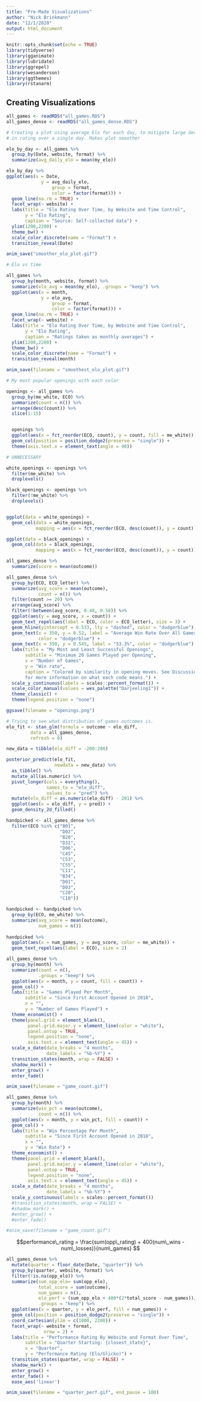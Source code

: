 ```yaml
---
title: "Pre-Made Visualizations"
author: "Nick Brinkmann"
date: "12/1/2020"
output: html_document
---
```


```r
knitr::opts_chunk$set(echo = TRUE)
library(tidyverse)
library(gganimate)
library(lubridate)
library(ggrepel)
library(wesanderson)
library(ggthemes)
library(rstanarm)
```

## Creating Visualizations
```r
all_games <- readRDS("all_games.RDS")
all_games_dense <- readRDS("all_games_dense.RDS")
```


```r
# Creating a plot using average Elo for each day, to mitigate large deviations
# in rating over a single day. Makes plot smoother

elo_by_day <- all_games %>% 
  group_by(Date, website, format) %>% 
  summarize(avg_daily_elo = mean(my_elo))

elo_by_day %>% 
ggplot(aes(x = Date, 
             y = avg_daily_elo,
                 group = format,
                 color = factor(format))) +
  geom_line(na.rm = TRUE) +
  facet_wrap(~ website) +
  labs(title = "Elo Rating Over Time, by Website and Time Control", 
       y = "Elo Rating",
       caption = "Source: Self-collected data") +
  ylim(1200,2200) +
  theme_bw() +
  scale_color_discrete(name = "Format") +
  transition_reveal(Date)
```
```r
anim_save("smoother_elo_plot.gif")
```


```r

# Elo vs time

all_games %>%
  group_by(month, website, format) %>% 
  summarize(elo_avg = mean(my_elo), .groups = "keep") %>% 
  ggplot(aes(x = month, 
             y = elo_avg,
                 group = format,
                 color = factor(format))) +
  geom_line(na.rm = TRUE) +
  facet_wrap(~ website) +
  labs(title = "Elo Rating Over Time, by Website and Time Control", 
       y = "Elo Rating",
       caption = "Ratings taken as monthly averages") +
  ylim(1200,2200) +
  theme_bw() +
  scale_color_discrete(name = "Format") +
  transition_reveal(month)

anim_save(filename = "smoothest_elo_plot.gif")
```


```r
# My most popular openings with each color

openings <- all_games %>% 
  group_by(me_white, ECO) %>% 
  summarize(count = n()) %>% 
  arrange(desc(count)) %>% 
  slice(1:15)


  openings %>% 
  ggplot(aes(x = fct_reorder(ECO, count), y = count, fill = me_white)) +
  geom_col(position = position_dodge2(preserve = "single")) +
  theme(axis.text.x = element_text(angle = 90))
```
```r
# UNNECESSARY

white_openings <- openings %>% 
  filter(me_white) %>% 
  droplevels()

black_openings <- openings %>% 
  filter(!me_white) %>% 
  droplevels()


ggplot(data = white_openings) +
  geom_col(data = white_openings,
           mapping = aes(x = fct_reorder(ECO, desc(count)), y = count))

ggplot(data = black_openings) + 
  geom_col(data = black_openings,
           mapping = aes(x = fct_reorder(ECO, desc(count)), y = count))
```

```r
all_games_dense %>% 
  summarize(score = mean(outcome))

all_games_dense %>% 
  group_by(ECO, ECO_letter) %>% 
  summarize(avg_score = mean(outcome),
            count = n()) %>% 
  filter(count >= 20) %>% 
  arrange(avg_score) %>% 
  filter(!between(avg_score, 0.48, 0.58)) %>% 
  ggplot(aes(y = avg_score, x = count)) +
  geom_text_repel(aes(label = ECO, color = ECO_letter), size = 3) +
  geom_hline(yintercept = 0.533, lty = "dashed", color = "dodgerblue") +
  geom_text(x = 350, y = 0.52, label = "Average Win Rate Over All Games",
            color = "dodgerblue") +
  geom_text(x = 350, y = 0.545, label = "53.3%", color = "dodgerblue") +
  labs(title = "My Most and Least Successful Openings",
       subtitle = "Minimum 20 Games Played per Opening",
       x = "Number of Games",
       y = "Win rate",
       caption = "Colored by similarity in opening moves. See Discussion tab
       for more information on what each code means.") +
  scale_y_continuous(labels = scales::percent_format()) +
  scale_color_manual(values = wes_palette("Darjeeling1")) +
  theme_classic() +
  theme(legend.position = "none")

ggsave(filename = "openings.png")
```

```r
# Trying to see what distribution of games outcomes is.
elo_fit <- stan_glm(formula = outcome ~ elo_diff,
         data = all_games_dense,
         refresh = 0)

new_data = tibble(elo_diff = -200:200)
```

```r
posterior_predict(elo_fit,
                  newdata = new_data) %>% 
  as_tibble() %>% 
  mutate_all(as.numeric) %>% 
  pivot_longer(cols = everything(),
               names_to = "elo_diff",
               values_to = "pred") %>%
  mutate(elo_diff = as.numeric(elo_diff) - 201) %>%
  ggplot(aes(x = elo_diff, y = pred)) +
  geom_density_2d_filled()
```    


```r
handpicked <- all_games_dense %>% 
  filter(ECO %in% c("B01",
                    "D02",
                    "B20",
                    "D32",
                    "D06",
                    "C45",
                    "C53",
                    "C55",
                    "C11",
                    "B34",
                    "D01",
                    "D03",
                    "C20",
                    "C10"))

handpicked <- handpicked %>% 
  group_by(ECO, me_white) %>% 
  summarize(avg_score = mean(outcome),
            num_games = n())
  
handpicked %>% 
  ggplot(aes(x = num_games, y = avg_score, color = me_white)) +
  geom_text_repel(aes(label = ECO), size = 2)

```


```r
all_games_dense %>% 
  group_by(month) %>% 
  summarize(count = n(),
            .groups = "keep") %>% 
  ggplot(aes(x = month, y = count, fill = count)) +
  geom_col() +
  labs(title = "Games Played Per Month",
       subtitle = "Since First Account Opened in 2018",
       x = "",
       y = "Number of Games Played") +
  theme_economist() +
  theme(panel.grid = element_blank(),
        panel.grid.major.y = element_line(color = "white"),
        panel.ontop = TRUE,
        legend.position = "none",
        axis.text.x = element_text(angle = 45)) +
  scale_x_date(date_breaks = "4 months",
               date_labels = "%b-%Y") +
  transition_states(month, wrap = FALSE) +
  shadow_mark() +
  enter_grow() +
  enter_fade()

anim_save(filename = "game_count.gif")
```

```r
all_games_dense %>% 
  group_by(month) %>% 
  summarize(win_pct = mean(outcome),
            count = n()) %>% 
  ggplot(aes(x = month, y = win_pct, fill = count)) +
  geom_col() +
  labs(title = "Win Percentage Per Month",
       subtitle = "Since First Account Opened in 2018",
       x = "",
       y = "Win Rate") +
  theme_economist() +
  theme(panel.grid = element_blank(),
        panel.grid.major.y = element_line(color = "white"),
        panel.ontop = TRUE,
        legend.position = "none",
        axis.text.x = element_text(angle = 45)) +
  scale_x_date(date_breaks = "4 months",
               date_labels = "%b-%Y") +
  scale_y_continuous(labels = scales::percent_format())
  #transition_states(month, wrap = FALSE) +
  #shadow_mark() +
  #enter_grow() +
  #enter_fade()

#anim_save(filename = "game_count.gif")


```

$$performance\_rating = \frac{sum(opp\_rating) + 400(num\_wins - num\_losses)}{num\_games} $$

```r

all_games_dense %>%
  mutate(quarter = floor_date(Date, "quarter")) %>% 
  group_by(quarter, website, format) %>%
  filter(!is.na(opp_elo)) %>% 
  summarize(sum_opp_elo= sum(opp_elo),
            total_score = sum(outcome),
            num_games = n(),
            elo_perf = (sum_opp_elo + 400*(2*total_score - num_games))/num_games,
            .groups = "keep") %>%  
  ggplot(aes(x = quarter, y = elo_perf, fill = num_games)) +
  geom_col(position = position_dodge2(preserve = "single")) +
  coord_cartesian(ylim = c(1000, 2200)) +
  facet_wrap(~ website + format,
              nrow = 2) +
  labs(title = "Performance Rating By Website and Format Over Time",
       subtitle = "Quarter Starting: {closest_state}",
       x = "Quarter",
       y = "Performance Rating (Elo/Glicko)") +
  transition_states(quarter, wrap = FALSE) +
  shadow_mark() +
  enter_grow() +
  enter_fade() +
  ease_aes('linear')

anim_save(filename = "quarter_perf.gif", end_pause = 100)

```












